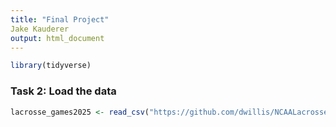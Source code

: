 ```yaml
---
title: "Final Project"
Jake Kauderer
output: html_document
---
```



```r
library(tidyverse)
```

### Task 2: Load the data

```r
lacrosse_games2025 <- read_csv("https://github.com/dwillis/NCAALacrosseData/blob/main/data/ncaa_mens_lacrosse_matchstats_2025.csv")
```

